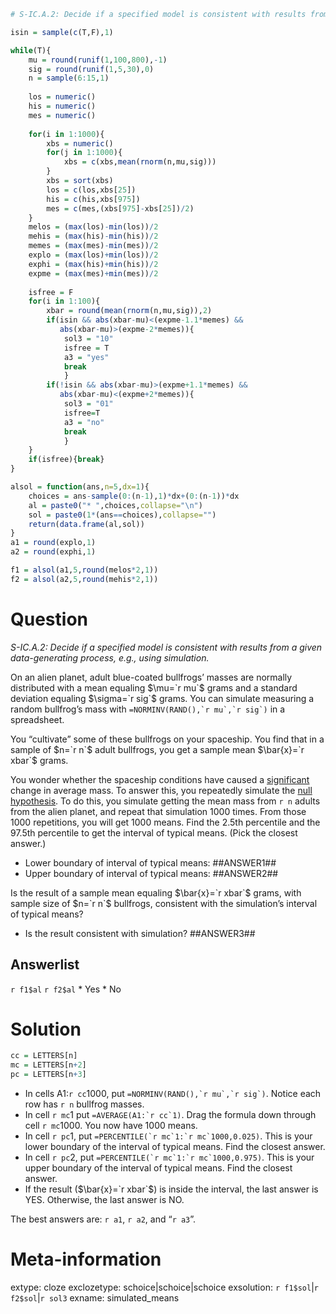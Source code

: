 ```r
# S-IC.A.2: Decide if a specified model is consistent with results from a given data-generating process, e.g., using simulation.

isin = sample(c(T,F),1)

while(T){
    mu = round(runif(1,100,800),-1)
    sig = round(runif(1,5,30),0)
    n = sample(6:15,1)
    
    los = numeric()
    his = numeric()
    mes = numeric()
    
    for(i in 1:1000){
        xbs = numeric()
        for(j in 1:1000){
            xbs = c(xbs,mean(rnorm(n,mu,sig)))
        }
        xbs = sort(xbs)
        los = c(los,xbs[25])
        his = c(his,xbs[975])
        mes = c(mes,(xbs[975]-xbs[25])/2)
    }
    melos = (max(los)-min(los))/2
    mehis = (max(his)-min(his))/2
    memes = (max(mes)-min(mes))/2
    explo = (max(los)+min(los))/2
    exphi = (max(his)+min(his))/2
    expme = (max(mes)+min(mes))/2
    
    isfree = F
    for(i in 1:100){
        xbar = round(mean(rnorm(n,mu,sig)),2)
        if(isin && abs(xbar-mu)<(expme-1.1*memes) && 
           abs(xbar-mu)>(expme-2*memes)){
            sol3 = "10"
            isfree = T
            a3 = "yes"
            break
            }
        if(!isin && abs(xbar-mu)>(expme+1.1*memes) &&
           abs(xbar-mu)<(expme+2*memes)){
            sol3 = "01"
            isfree=T
            a3 = "no"
            break
            }
    }
    if(isfree){break}
}

alsol = function(ans,n=5,dx=1){
    choices = ans-sample(0:(n-1),1)*dx+(0:(n-1))*dx
    al = paste0("* ",choices,collapse="\n")
    sol = paste0(1*(ans==choices),collapse="")
    return(data.frame(al,sol))
}
a1 = round(explo,1)
a2 = round(exphi,1)

f1 = alsol(a1,5,round(melos*2,1))
f2 = alsol(a2,5,round(mehis*2,1))

```

Question
========

*S-IC.A.2: Decide if a specified model is consistent with results from a given data-generating process, e.g., using simulation.*

On an alien planet, adult blue-coated bullfrogs' masses are normally distributed with a mean equaling $\mu=`r mu`$ grams and a standard deviation equaling $\sigma=`r sig`$ grams. You can simulate measuring a random bullfrog's mass with ``=NORMINV(RAND(),`r mu`,`r sig`)`` in a spreadsheet.

You "cultivate" some of these bullfrogs on your spaceship. You find that in a sample of $n=`r n`$ adult bullfrogs, you get a sample mean $\bar{x}=`r xbar`$ grams.

You wonder whether the spaceship conditions have caused a [significant](https://en.wikipedia.org/wiki/Statistical_significance) change in average mass. To answer this, you repeatedly simulate the [null hypothesis](https://en.wikipedia.org/wiki/Null_hypothesis). To do this, you simulate getting the mean mass from `r n` adults from the alien planet, and repeat that simulation 1000 times. From those 1000 repetitions, you will get 1000 means. Find the 2.5th percentile and the 97.5th percentile to get the interval of typical means. (Pick the closest answer.)

* Lower boundary of interval of typical means: ##ANSWER1##
* Upper boundary of interval of typical means: ##ANSWER2##

Is the result of a sample mean equaling $\bar{x}=`r xbar`$ grams, with sample size of $n=`r n`$ bullfrogs, consistent with the simulation's interval of typical means?

* Is the result consistent with simulation? ##ANSWER3##


Answerlist
--------

`r f1$al`
`r f2$al`
* Yes
* No


Solution
========

```r
cc = LETTERS[n]
mc = LETTERS[n+2]
pc = LETTERS[n+3]
```

* In cells A1:`r cc`1000, put ``=NORMINV(RAND(),`r mu`,`r sig`)``. Notice each row has `r n` bullfrog masses.
* In cell `r mc`1 put ``=AVERAGE(A1:`r cc`1)``. Drag the formula down through cell `r mc`1000. You now have 1000 means.
* In cell `r pc`1, put ``=PERCENTILE(`r mc`1:`r mc`1000,0.025)``. This is your lower boundary of the interval of typical means. Find the closest answer.
* In cell `r pc`2, put ``=PERCENTILE(`r mc`1:`r mc`1000,0.975)``. This is your upper boundary of the interval of typical means. Find the closest answer.
* If the result ($\bar{x}=`r xbar`$) is inside the interval, the last answer is YES. Otherwise, the last answer is NO.

The best answers are: `r a1`, `r a2`, and "`r a3`".


Meta-information
================
extype: cloze
exclozetype: schoice|schoice|schoice
exsolution: `r f1$sol`|`r f2$sol`|`r sol3`
exname: simulated_means